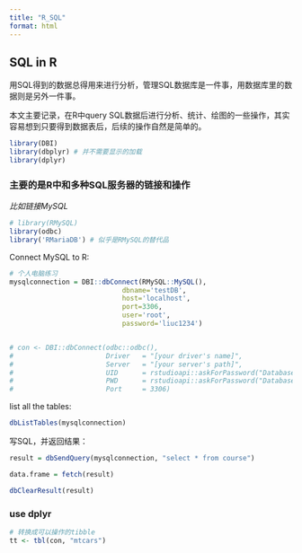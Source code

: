 ```yaml
---
title: "R_SQL"
format: html
---
```



## SQL in R

用SQL得到的数据总得用来进行分析，管理SQL数据库是一件事，用数据库里的数据则是另外一件事。

本文主要记录，在R中query SQL数据后进行分析、统计、绘图的一些操作，其实容易想到只要得到数据表后，后续的操作自然是简单的。


```r
library(DBI)
library(dbplyr) # 并不需要显示的加载
library(dplyr)
```


### 主要的是R中和多种SQL服务器的链接和操作

*比如链接MySQL*

```r
# library(RMySQL)
library(odbc)
library('RMariaDB') # 似乎是RMySQL的替代品
```


Connect MySQL to R:
```r
# 个人电脑练习
mysqlconnection = DBI::dbConnect(RMySQL::MySQL(),
                            dbname='testDB',
                            host='localhost',
                            port=3306,
                            user='root',
                            password='liuc1234')


# con <- DBI::dbConnect(odbc::odbc(),
#                       Driver   = "[your driver's name]",
#                       Server   = "[your server's path]",
#                       UID      = rstudioapi::askForPassword("Database user"),
#                       PWD      = rstudioapi::askForPassword("Database password"),
#                       Port     = 3306)
```


list all the tables:
```r
dbListTables(mysqlconnection)
```


写SQL，并返回结果：
```r
result = dbSendQuery(mysqlconnection, "select * from course")

data.frame = fetch(result)

dbClearResult(result)
```


### use dplyr



```r
# 转换成可以操作的tibble
tt <- tbl(con, "mtcars")
```







